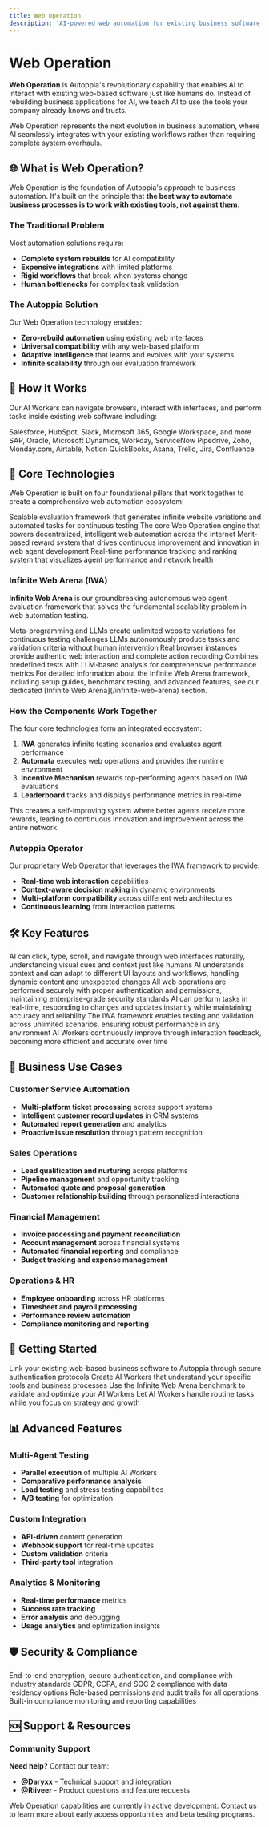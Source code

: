 ```yaml
---
title: Web Operation
description: 'AI-powered web automation for existing business software with Infinite Web Arena evaluation framework'
---
```


# Web Operation

**Web Operation** is Autoppia's revolutionary capability that enables AI to interact with existing web-based software just like humans do. Instead of rebuilding business applications for AI, we teach AI to use the tools your company already knows and trusts.

<Info>
Web Operation represents the next evolution in business automation, where AI seamlessly integrates with your existing workflows rather than requiring complete system overhauls.
</Info>

## 🌐 What is Web Operation?

Web Operation is the foundation of Autoppia's approach to business automation. It's built on the principle that **the best way to automate business processes is to work with existing tools, not against them**.

### The Traditional Problem

Most automation solutions require:
- **Complete system rebuilds** for AI compatibility
- **Expensive integrations** with limited platforms
- **Rigid workflows** that break when systems change
- **Human bottlenecks** for complex task validation

### The Autoppia Solution

Our Web Operation technology enables:
- **Zero-rebuild automation** using existing web interfaces
- **Universal compatibility** with any web-based platform
- **Adaptive intelligence** that learns and evolves with your systems
- **Infinite scalability** through our evaluation framework

## 🎯 How It Works

Our AI Workers can navigate browsers, interact with interfaces, and perform tasks inside existing web software including:

<CardGroup cols={2}>
  <Card icon="cloud" title="SaaS Platforms">
    Salesforce, HubSpot, Slack, Microsoft 365, Google Workspace, and more
  </Card>
  <Card icon="building" title="Enterprise Systems">
    SAP, Oracle, Microsoft Dynamics, Workday, ServiceNow
  </Card>
  <Card icon="users" title="CRM Systems">
    Pipedrive, Zoho, Monday.com, Airtable, Notion
  </Card>
  <Card icon="chart-line" title="Business Tools">
    QuickBooks, Asana, Trello, Jira, Confluence
  </Card>
</CardGroup>

## 🚀 Core Technologies

Web Operation is built on four foundational pillars that work together to create a comprehensive web automation ecosystem:

<CardGroup cols={2}>
  <Card icon="globe" title="Infinite Web Arena (IWA)" href="/infinite-web-arena">
    Scalable evaluation framework that generates infinite website variations and automated tasks for continuous testing
  </Card>
  <Card icon="cogs" title="Automata" href="/automata">
    The core Web Operation engine that powers decentralized, intelligent web automation across the internet
  </Card>
  <Card icon="trophy" title="Incentive Mechanism" href="/incentive-mechanism">
    Merit-based reward system that drives continuous improvement and innovation in web agent development
  </Card>
  <Card icon="chart-bar" title="Leaderboard" href="/leaderboard">
    Real-time performance tracking and ranking system that visualizes agent performance and network health
  </Card>
</CardGroup>

### Infinite Web Arena (IWA)

**Infinite Web Arena** is our groundbreaking autonomous web agent evaluation framework that solves the fundamental scalability problem in web automation testing.

<CardGroup cols={2}>
  <Card icon="globe" title="Infinite Websites">
    Meta-programming and LLMs create unlimited website variations for continuous testing challenges
  </Card>
  <Card icon="robot" title="Automated Task Generation">
    LLMs autonomously produce tasks and validation criteria without human intervention
  </Card>
  <Card icon="monitor" title="Browser Execution">
    Real browser instances provide authentic web interaction and complete action recording
  </Card>
  <Card icon="chart-bar" title="Smart Evaluation">
    Combines predefined tests with LLM-based analysis for comprehensive performance metrics
  </Card>
</CardGroup>

<Note>
For detailed information about the Infinite Web Arena framework, including setup guides, benchmark testing, and advanced features, see our dedicated [Infinite Web Arena](/infinite-web-arena) section.
</Note>

### How the Components Work Together

The four core technologies form an integrated ecosystem:

1. **IWA** generates infinite testing scenarios and evaluates agent performance
2. **Automata** executes web operations and provides the runtime environment
3. **Incentive Mechanism** rewards top-performing agents based on IWA evaluations
4. **Leaderboard** tracks and displays performance metrics in real-time

This creates a self-improving system where better agents receive more rewards, leading to continuous innovation and improvement across the entire network.

### Autoppia Operator

Our proprietary Web Operator that leverages the IWA framework to provide:

- **Real-time web interaction** capabilities
- **Context-aware decision making** in dynamic environments
- **Multi-platform compatibility** across different web architectures
- **Continuous learning** from interaction patterns

## 🛠️ Key Features

<CardGroup cols={2}>
  <Card icon="mouse-pointer" title="Natural Browser Navigation">
    AI can click, type, scroll, and navigate through web interfaces naturally, understanding visual cues and context just like humans
  </Card>
  <Card icon="brain" title="Intelligent Understanding">
    AI understands context and can adapt to different UI layouts and workflows, handling dynamic content and unexpected changes
  </Card>
  <Card icon="shield-check" title="Secure Operations">
    All web operations are performed securely with proper authentication and permissions, maintaining enterprise-grade security standards
  </Card>
  <Card icon="sync" title="Real-time Execution">
    AI can perform tasks in real-time, responding to changes and updates instantly while maintaining accuracy and reliability
  </Card>
  <Card icon="infinity" title="Infinite Scalability">
    The IWA framework enables testing and validation across unlimited scenarios, ensuring robust performance in any environment
  </Card>
  <Card icon="cogs" title="Adaptive Learning">
    AI Workers continuously improve through interaction feedback, becoming more efficient and accurate over time
  </Card>
</CardGroup>


## 💼 Business Use Cases

### Customer Service Automation
- **Multi-platform ticket processing** across support systems
- **Intelligent customer record updates** in CRM systems
- **Automated report generation** and analytics
- **Proactive issue resolution** through pattern recognition

### Sales Operations
- **Lead qualification and nurturing** across platforms
- **Pipeline management** and opportunity tracking
- **Automated quote and proposal generation**
- **Customer relationship building** through personalized interactions

### Financial Management
- **Invoice processing and payment reconciliation**
- **Account management** across financial systems
- **Automated financial reporting** and compliance
- **Budget tracking and expense management**

### Operations & HR
- **Employee onboarding** across HR platforms
- **Timesheet and payroll processing**
- **Performance review automation**
- **Compliance monitoring and reporting**


## 🚀 Getting Started

<Steps>
  <Step title="🔗 Connect Your Tools">
    Link your existing web-based business software to Autoppia through secure authentication protocols
  </Step>
  <Step title="🎯 Define Workflows">
    Create AI Workers that understand your specific tools and business processes
  </Step>
  <Step title="🧪 Test with IWA">
    Use the Infinite Web Arena benchmark to validate and optimize your AI Workers
  </Step>
  <Step title="🚀 Deploy & Monitor">
    Let AI Workers handle routine tasks while you focus on strategy and growth
  </Step>
</Steps>

## 📊 Advanced Features

### Multi-Agent Testing
- **Parallel execution** of multiple AI Workers
- **Comparative performance analysis**
- **Load testing** and stress testing capabilities
- **A/B testing** for optimization

### Custom Integration
- **API-driven** content generation
- **Webhook support** for real-time updates
- **Custom validation** criteria
- **Third-party tool** integration

### Analytics & Monitoring
- **Real-time performance** metrics
- **Success rate tracking**
- **Error analysis** and debugging
- **Usage analytics** and optimization insights

## 🛡️ Security & Compliance

<CardGroup cols={2}>
  <Card icon="lock" title="Enterprise Security">
    End-to-end encryption, secure authentication, and compliance with industry standards
  </Card>
  <Card icon="shield-alt" title="Data Protection">
    GDPR, CCPA, and SOC 2 compliance with data residency options
  </Card>
  <Card icon="user-shield" title="Access Control">
    Role-based permissions and audit trails for all operations
  </Card>
  <Card icon="certificate" title="Compliance Ready">
    Built-in compliance monitoring and reporting capabilities
  </Card>
</CardGroup>

## 🆘 Support & Resources

### Community Support
**Need help?** Contact our team:
- **@Daryxx** - Technical support and integration
- **@Riiveer** - Product questions and feature requests

<Note>
Web Operation capabilities are currently in active development. Contact us to learn more about early access opportunities and beta testing programs.
</Note>
